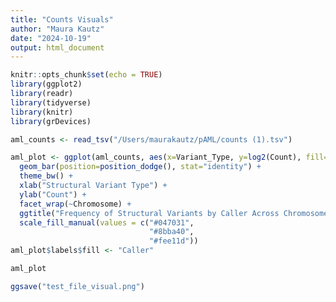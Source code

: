 ```yaml
---
title: "Counts Visuals"
author: "Maura Kautz"
date: "2024-10-19"
output: html_document
---
```


```r
knitr::opts_chunk$set(echo = TRUE)
library(ggplot2)
library(readr)
library(tidyverse)
library(knitr)
library(grDevices)
```

```r
aml_counts <- read_tsv("/Users/maurakautz/pAML/counts (1).tsv")
```

```r
aml_plot <- ggplot(aml_counts, aes(x=Variant_Type, y=log2(Count), fill=Caller_Type)) +
  geom_bar(position=position_dodge(), stat="identity") +
  theme_bw() +
  xlab("Structural Variant Type") +
  ylab("Count") +
  facet_wrap(~Chromosome) +
  ggtitle("Frequency of Structural Variants by Caller Across Chromosomes - Test Data") +
  scale_fill_manual(values = c("#047031",
                               "#8bba40",
                               "#fee11d"))
aml_plot$labels$fill <- "Caller"

aml_plot

ggsave("test_file_visual.png")
  
  
```

